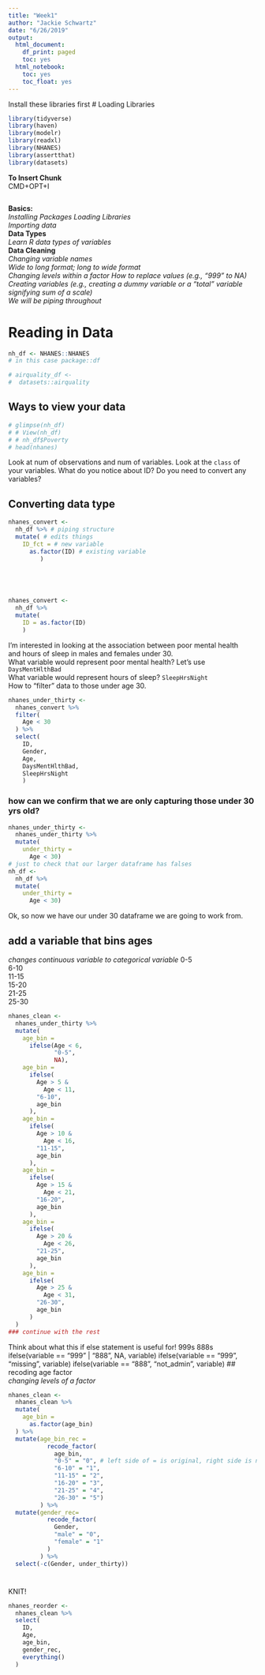 ```yaml
---
title: "Week1"
author: "Jackie Schwartz"
date: "6/26/2019"
output:
  html_document:
    df_print: paged
    toc: yes
  html_notebook:
    toc: yes
    toc_float: yes
---
```


Install these libraries first
# Loading Libraries
```r
library(tidyverse)
library(haven)
library(modelr)
library(readxl)
library(NHANES)
library(assertthat)
library(datasets)
```

__To Insert Chunk__  
CMD+OPT+I
```r

```

__Basics:__    
_Installing Packages_ 
_Loading Libraries_  
_Importing data_  
__Data Types__  
_Learn R data types of variables_   
__Data Cleaning__  
_Changing variable names_  
_Wide to long format; long to wide format_  
_Changing levels within a factor_ 
_How to replace values (e.g., “999” to NA)_  
_Creating variables (e.g., creating a dummy variable or a “total” variable signifying sum of a scale)_  
_We will be piping throughout_  

# Reading in Data
```r
nh_df <- NHANES::NHANES
# in this case package::df

# airquality_df <-
#  datasets::airquality
```

## Ways to view your data
```r
# glimpse(nh_df)
# # View(nh_df)
# # nh_df$Poverty
# head(nhanes)
```

Look at num of observations and num of variables. Look at the `class` of  
your variables.
What do you notice about ID?
Do you need to convert any variables?

## Converting data type
```r
nhanes_convert <-
  nh_df %>% # piping structure
  mutate( # edits things
    ID_fct = # new variable
      as.factor(ID) # existing variable
         )





nhanes_convert <-
  nh_df %>% 
  mutate(
    ID = as.factor(ID)
    )


```

I'm interested in looking at the association between poor mental health  
and hours of sleep in males and females under 30.  
What variable would represent poor mental health?  Let's use `DaysMentHlthBad`  
What variable would represent hours of sleep? `SleepHrsNight`  
How to "filter" data to those under age 30.

```r
nhanes_under_thirty <-
  nhanes_convert %>%
  filter(
    Age < 30
  ) %>%
  select(
    ID,
    Gender,
    Age,
    DaysMentHlthBad,
    SleepHrsNight
    )
```

### how can we confirm that we are only capturing those under 30 yrs old?
```r
nhanes_under_thirty <-
  nhanes_under_thirty %>%
  mutate(
    under_thirty =
      Age < 30)
# just to check that our larger dataframe has falses
nh_df <-
  nh_df %>%
  mutate(
    under_thirty =
      Age < 30)
```

Ok, so now we have our under 30 dataframe we are going to work from.  

## add a variable that bins ages  
_changes continuous variable to categorical variable_
0-5  
6-10  
11-15  
15-20  
21-25  
25-30
```r
nhanes_clean <-
  nhanes_under_thirty %>%
  mutate(
    age_bin = 
      ifelse(Age < 6,
             "0-5", 
             NA),
    age_bin =
      ifelse(
        Age > 5 &
          Age < 11,
        "6-10",
        age_bin
      ),
    age_bin =
      ifelse(
        Age > 10 & 
          Age < 16,
        "11-15",
        age_bin
      ),
    age_bin =
      ifelse(
        Age > 15 &
          Age < 21,
        "16-20",
        age_bin
      ),
    age_bin =
      ifelse(
        Age > 20 &
          Age < 26,
        "21-25",
        age_bin
      ),
    age_bin =
      ifelse(
        Age > 25 &
          Age < 31,
        "26-30",
        age_bin
      )
  )
### continue with the rest
```
Think about what this if else statement is useful for! 999s 888s
ifelse(variable == "999" | "888",
NA,
variable)
ifelse(variable == "999",
"missing",
variable)
ifelse(variable == "888",
"not_admin",
variable)
## recoding age factor  
_changing levels of a factor_
```r
nhanes_clean <-
  nhanes_clean %>%
  mutate(
    age_bin =
      as.factor(age_bin)
  ) %>%
  mutate(age_bin_rec =
           recode_factor(
             age_bin,
             "0-5" = "0", # left side of = is original, right side is new
             "6-10" = "1",
             "11-15" = "2",
             "16-20" = "3",
             "21-25" = "4",
             "26-30" = "5")
         ) %>%
  mutate(gender_rec=
           recode_factor(
             Gender,
             "male" = "0",
             "female" = "1"
           )
         ) %>%
  select(-c(Gender, under_thirty))
```

# 
KNIT!
```r
nhanes_reorder <-
  nhanes_clean %>%
  select(
    ID, 
    Age,
    age_bin,
    gender_rec,
    everything()
  )
```



